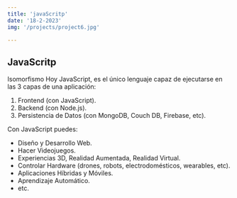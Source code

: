 ```yaml
---
title: 'javaScritp'
date: '18-2-2023'
img: '/projects/project6.jpg'

---
```

## JavaScritp

Isomorfismo
Hoy JavaScript, es el único lenguaje capaz de ejecutarse en las 3 capas de una aplicación:

1. Frontend (con JavaScript).
2. Backend (con Node.js).
3. Persistencia de Datos (con MongoDB, Couch DB, Firebase, etc).

Con JavaScript puedes:
- Diseño y Desarrollo Web.
- Hacer Videojuegos.
- Experiencias 3D, Realidad Aumentada, Realidad Virtual.
- Controlar Hardware (drones, robots, electrodomésticos, wearables, etc).
- Aplicaciones Híbridas y Móviles.
- Aprendizaje Automático.
- etc.

